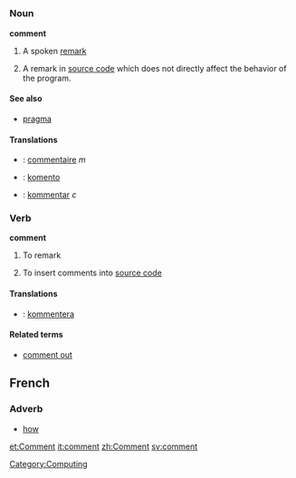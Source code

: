 =={{en}}==

===Noun===
'''comment'''
# A spoken [[remark]]
# {{complang}} A remark in [[source code]] which does not directly affect the behavior of the program.

====See also====
*[[pragma]]

====Translations====
*{{fr}}: [[commentaire]] ''m''
*{{io}}: [[komento]]
*{{sv}}: [[kommentar]] ''c''

===Verb===
'''comment'''
# To remark
# {{software}} To insert comments into [[source code]]

====Translations====
*{{sv}}: [[kommentera]]

====Related terms====
*[[comment out]]

==French==

===Adverb===

* [[how]]

[[et:Comment]]
[[it:comment]]
[[zh:Comment]]
[[sv:comment]]
[[Category:Computing]]